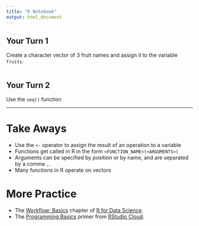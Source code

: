 ```yaml
---
title: "R Notebook"
output: html_document
---
```


## Your Turn 1

Create a character vector of 3 fruit names and assign it to the variable `fruits`.

```r

```

## Your Turn 2

Use the `seq()` function 



***

# Take Aways

- Use the `<-` operator to assign the result of an operation to a variable
- Functions get called in R in the form `<FUNCTION_NAME>(<ARGUMENTS>)`
- Arguments can be specified by position or by name, and are separated by a comma `,`.
- Many functions in R operate on vectors


# More Practice

- The [Workflow: Basics](https://r4ds.had.co.nz/workflow-basics.html) chapter of [R for Data Science](https://r4ds.had.co.nz/workflow-basics.html).
- The [Programming Basics](https://rstudio.cloud/learn/primers/1.2) primer from [RStudio Cloud](https://rstudio.cloud/).
